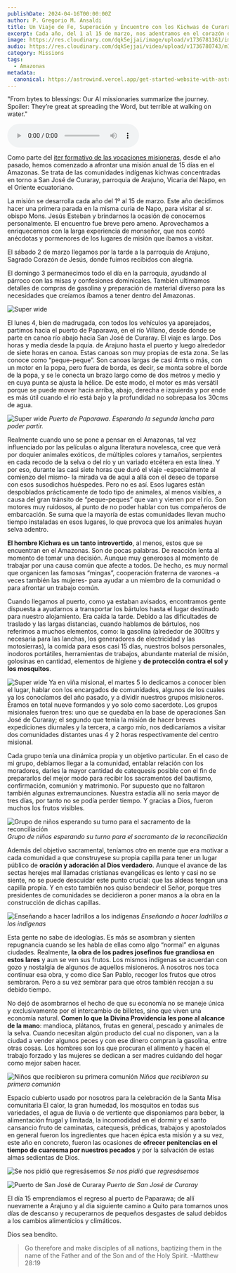```yaml
---
publishDate: 2024-04-16T00:00:00Z
author: P. Gregorio M. Ansaldi
title: Un Viaje de Fe, Superación y Encuentro con los Kichwas de Curaray
excerpt: Cada año, del 1 al 15 de marzo, nos adentramos en el corazón del Amazonas para llevar esperanza y sacramentos a las comunidades kichwas. Este relato narra el intenso viaje misionero, desde la bienvenida en Arajuno hasta las profundas experiencias de catequesis, construcción de capillas y el contacto con una cultura única. Un testimonio de sacrificio, fraternidad y el amor de Dios en medio de la selva ecuatoriana.
image: https://res.cloudinary.com/dqk5ejjai/image/upload/v1736781361/image6_rh1pfy.png
audio: https://res.cloudinary.com/dqk5ejjai/video/upload/v1736780743/m1_es_r5k3gr.wav
category: Missions
tags:
  - Amazonas
metadata:
  canonical: https://astrowind.vercel.app/get-started-website-with-astro-tailwind-css
---
```



<section class="audio-section">
  <p class="audio-description">
    "From bytes to blessings: Our AI missionaries summarize the journey. Spoiler: They’re great at spreading the Word, but terrible at walking on water."
  </p>
  <audio controls>
    <source src={frontmatter.audio} type="audio/mpeg" />
    Your browser does not support the audio element.
  </audio>
</section>



Como parte del [iter formativo de las vocaciones misioneras](https://), desde el año pasado, hemos comenzado a afrontar una misión anual de 15 dı́as en el Amazonas. Se trata de las comunidades indı́genas kichwas concentradas en torno a San José de Curaray, parroquia de Arajuno, Vicaria del Napo, en el Oriente ecuatoriano.

La misión se desarrolla cada año del 1º al 15 de marzo. Este año decidimos hacer una primera parada en la misma curia de Napo, para visitar al sr. obispo Mons. Jesús Esteban y brindarnos la ocasión de conocernos personalmente. El encuentro fue breve pero ameno. Aprovechamos a enriquecernos con la larga experiencia de monseñor, que nos contó anécdotas y pormenores de los lugares de misión que ı́bamos a visitar.

El sábado 2 de marzo llegamos por la tarde a la parroquia de Arajuno, Sagrado Corazón de Jesús, donde fuimos recibidos con alegría.

El domingo 3 permanecimos todo el día en la parroquia, ayudando al párroco con las misas y confesiones dominicales. También ultimamos detalles de compras de gasolina y preparación de material diverso para las necesidades que creı́amos ı́bamos a tener dentro del Amazonas.

![Super wide](https://res.cloudinary.com/dqk5ejjai/image/upload/v1736551704/image8_in56zq.png)

El lunes 4, bien de madrugada, con todos los vehı́culos ya aparejados, partimos hacia el puerto de Paparawa, en el rı́o Villano, desde donde se parte en canoa rı́o abajo hacia San José de Curaray. El viaje es largo. Dos horas y media desde la pquia. de Arajuno hasta el puerto y luego alrededor de siete horas en canoa. Estas canoas son muy propias de esta zona. Se las conoce como “peque-peque”. Son canoas largas de casi 4mts o más, con un motor en la popa, pero fuera de borda, es decir, se monta sobre el borde de la popa, y se le conecta un brazo largo como de dos metros y medio y en cuya punta se ajusta la hélice. De este modo, el motor es más versátil porque se puede mover hacia arriba, abajo, derecha e izquierda y por ende es más útil cuando el rı́o está bajo y la profundidad no sobrepasa los 30cms de agua.

![Super wide](https://res.cloudinary.com/dqk5ejjai/image/upload/v1736551592/image7_v35mab.png) *Puerto de Paparawa. Esperando la segunda lancha para poder partir.*

Realmente cuando uno se pone a pensar en el Amazonas, tal vez influenciado por las pelı́culas o alguna literatura novelesca, cree que verá por doquier animales exóticos, de múltiples colores y tamaños, serpientes en cada recodo de la selva o del rı́o y un variado etcétera en esta lı́nea. Y por eso, durante las casi siete horas que duró el viaje -especialmente al comienzo del mismo- la mirada va de aquı́ a allá con el deseo de toparse con esos susodichos huéspedes. Pero no es ası́. Esos lugares están despoblados prácticamente de todo tipo de animales, al menos visibles, a causa del gran tránsito de “peque-peques” que van y vienen por el rı́o. Son motores muy ruidosos, al punto de no poder hablar con tus compañeros de embarcación. Se suma que la mayorı́a de estas comunidades llevan mucho tiempo instaladas en esos lugares, lo que provoca que los animales huyan selva adentro.

**El hombre Kichwa es un tanto introvertido**, al menos, estos que se encuentran en el Amazonas. Son de pocas palabras. De reacción lenta al momento de tomar una decisión. Aunque muy generosos al momento de trabajar por una causa común que afecte a todos. De hecho, es muy normal que organicen las famosas “mingas”, cooperación fraterna de varones -a veces también las mujeres- para ayudar a un miembro de la comunidad o para afrontar un trabajo común.

Cuando llegamos al puerto, como ya estaban avisados, encontramos gente dispuesta a ayudarnos a transportar los bártulos hasta el lugar destinado para nuestro alojamiento. Era caı́da la tarde. Debido a las dificultades de traslado y las largas distancias, cuando hablamos de bártulos, nos referimos a muchos elementos, como: la gasolina (alrededor de 300ltrs y necesaria para las lanchas, los generadores de electricidad y las motosierras), la comida para esos casi 15 dı́as, nuestros bolsos personales, inodoros portátiles, herramientas de trabajos, abundante material de misión, golosinas en cantidad, elementos de higiene y **de protección contra el sol y los mosquitos**. 

![Super wide](https://res.cloudinary.com/dqk5ejjai/image/upload/v1736551599/image10_hwv53u.png)
Ya en viña misional, el martes 5 lo dedicamos a conocer bien el lugar, hablar con los encargados de comunidades, algunos de los cuales ya los conocíamos del año pasado, y a dividir nuestros grupos misioneros. Éramos en total nueve formandos y yo solo como sacerdote. Los grupos misionales fueron tres: uno que se quedaba en la base de operaciones San José de Curaray; el segundo que tenı́a la misión de hacer breves expediciones diurnales y la tercera, a cargo mı́o, nos dedicarı́amos a visitar dos comunidades distantes unas 4 y 2 horas respectivamente del centro misional.

Cada grupo tenía una dinámica propia y un objetivo particular. En el caso de mi grupo, debı́amos llegar a la comunidad, entablar relación con los moradores, darles la mayor cantidad de catequesis posible con el fin de prepararlos del mejor modo para recibir los sacramentos del bautismo, confirmación, comunión y matrimonio. Por supuesto que no faltaron también algunas extremaunciones. Nuestra estadı́a allı́ no serı́a mayor de tres dı́as, por tanto no se podı́a perder tiempo. Y gracias a Dios, fueron muchos los frutos visibles.

![Grupo de niños esperando su turno para el sacramento de la reconciliación](https://res.cloudinary.com/dqk5ejjai/image/upload/v1736551707/image9_bn4szv.png) *Grupo de niños esperando su turno para el sacramento de la reconciliación*

Además del objetivo sacramental, tenı́amos otro en mente que era motivar a cada comunidad a que construyese su propia capilla para tener un lugar público de **oración y adoración al Dios verdadero**. Aunque el avance de las sectas herejes mal llamadas cristianas evangélicas es lento y casi no se siente, no se puede descuidar este punto crucial: que las aldeas tengan una capilla propia. Y en esto también nos quiso bendecir el Señor, porque tres presidentes de comunidades se decidieron a poner manos a la obra en la construcción de dichas capillas.

![Enseñando a hacer ladrillos a los indígenas](https://res.cloudinary.com/dqk5ejjai/image/upload/v1736551699/image2_r65urd.png) *Enseñando a hacer ladrillos a los indígenas*

Esta gente no sabe de ideologı́as. Es más se asombran y sienten repugnancia cuando se les habla de ellas como algo “normal” en algunas ciudades. Realmente, **la obra de los padres josefinos fue grandiosa en estos lares** y aun se ven sus frutos. Los mismos indı́genas se acuerdan con gozo y nostalgia de algunos de aquellos misioneros. A nosotros nos toca continuar esa obra, y como dice San Pablo, recoger los frutos que otros sembraron. Pero a su vez sembrar para que otros también recojan a su debido tiempo.

No dejó de asombrarnos el hecho de que su economía no se maneje única y exclusivamente por el intercambio de billetes, sino que viven una economía natural. **Comen lo que la Divina Providencia les pone al alcance de la mano**: mandioca, plátanos, frutas en general, pescado y animales de la selva. Cuando necesitan algún producto del cual no disponen, van a la ciudad a vender algunos peces y con ese dinero compran la gasolina, entre otras cosas. Los hombres son los que procuran el alimento y hacen el trabajo forzado y las mujeres se dedican a ser madres cuidando del hogar como mejor saben hacer.

![Niños que recibieron su primera comunión](https://res.cloudinary.com/dqk5ejjai/image/upload/v1736551591/image4_jqrr76.png) *Niños que recibieron su primera comunión*

Espacio cubierto usado por nosotros para la celebración de la Santa Misa comunitaria
El calor, la gran humedad, los mosquitos en todas sus variedades, el agua de lluvia o de vertiente que disponı́amos para beber, la alimentación frugal y limitada, la incomodidad en el dormir y el santo cansancio fruto de caminatas, catequesis, prédicas, trabajos y apostolados en general fueron los ingredientes que hacen épica esta misión y a su vez, este año en concreto, fueron las ocasiones de **ofrecer penitencias en el tiempo de cuaresma por nuestros pecados** y por la salvación de estas almas sedientas de Dios.

![Se nos pidió que regresásemos](https://res.cloudinary.com/dqk5ejjai/image/upload/v1736551591/image3_rdnsjb.png) *Se nos pidió que regresásemos*
 
![Puerto de San José de Curaray](https://res.cloudinary.com/dqk5ejjai/image/upload/v1736551591/image5_il52j4.png) *Puerto de San José de Curaray*

El dı́a 15 emprendı́amos el regreso al puerto de Paparawa; de allı́ nuevamente a Arajuno y al dı́a siguiente camino a Quito para tomarnos unos dı́as de descanso y recuperarnos de pequeños desgastes de salud debidos a los cambios alimenticios y climáticos.

Dios sea bendito.

> Go therefore and make disciples of all nations, baptizing them in the name of the Father and of the Son and of the Holy Spirit.    -Matthew 28:19
<br/>
<YouTube id="bWSQ-VmigDc" />
<br/>
